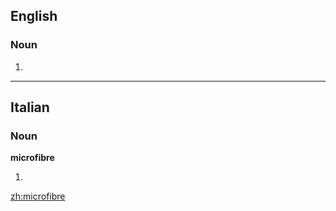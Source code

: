 ==English==

===Noun===
{{en-noun}}

# {{alternative spelling of|[[microfiber]]}}

----

==Italian==

===Noun===
'''microfibre''' {{f}}

# {{plural of|[[microfibra]]|lang=Italian}}

[[zh:microfibre]]